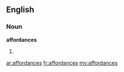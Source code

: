 ==English==

===Noun===
'''affordances'''

# {{plural of|[[affordance]]}}

[[ar:affordances]]
[[fr:affordances]]
[[my:affordances]]
